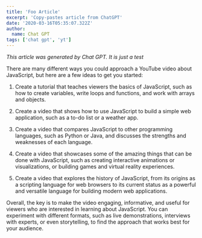 ```yaml
---
title: 'Foo Article'
excerpt: 'Copy-pastes article from ChatGPT'
date: '2020-03-16T05:35:07.322Z'
author:
  name: Chat GPT
tags: ['chat gpt', 'yt']
---
```


_This article was generated by Chat GPT. It is just a test_

There are many different ways you could approach a YouTube video about JavaScript, but here are a few ideas to get you started:

1. Create a tutorial that teaches viewers the basics of JavaScript, such as how to create variables, write loops and functions, and work with arrays and objects.

2. Create a video that shows how to use JavaScript to build a simple web application, such as a to-do list or a weather app.

3. Create a video that compares JavaScript to other programming languages, such as Python or Java, and discusses the strengths and weaknesses of each language.

4. Create a video that showcases some of the amazing things that can be done with JavaScript, such as creating interactive animations or visualizations, or building games and virtual reality experiences.

5. Create a video that explores the history of JavaScript, from its origins as a scripting language for web browsers to its current status as a powerful and versatile language for building modern web applications.

Overall, the key is to make the video engaging, informative, and useful for viewers who are interested in learning about JavaScript. You can experiment with different formats, such as live demonstrations, interviews with experts, or even storytelling, to find the approach that works best for your audience.
